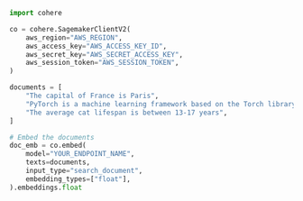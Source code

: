 ```python PYTHON
import cohere

co = cohere.SagemakerClientV2(
    aws_region="AWS_REGION",
    aws_access_key="AWS_ACCESS_KEY_ID",
    aws_secret_key="AWS_SECRET_ACCESS_KEY",
    aws_session_token="AWS_SESSION_TOKEN",
)

documents = [
    "The capital of France is Paris",
    "PyTorch is a machine learning framework based on the Torch library.",
    "The average cat lifespan is between 13-17 years",
]

# Embed the documents
doc_emb = co.embed(
    model="YOUR_ENDPOINT_NAME",
    texts=documents,
    input_type="search_document",
    embedding_types=["float"],
).embeddings.float
```